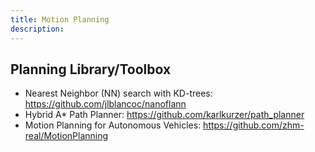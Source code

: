 ```yaml
---
title: Motion Planning
description: 
---
```


## Planning Library/Toolbox

* Nearest Neighbor (NN) search with KD-trees: https://github.com/jlblancoc/nanoflann
* Hybrid A* Path Planner: https://github.com/karlkurzer/path_planner
* Motion Planning for Autonomous Vehicles: https://github.com/zhm-real/MotionPlanning